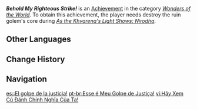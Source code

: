 {{Achievement Infobox
|id           = 81320
|order id     = 1307
|category     = Wonders of the World
|description  = Use the Ruin Cannon to destroy the Golem's core.
|requirements = Earned during [[As the Khvarena's Light Shows: Nirodha]]
|primogems    = 5
|type         = Quest
|quest        = Khvarena of Good and Evil
|hidden       = 1
}}
'''''Behold My Righteous Strike!''''' is an [[Achievement]] in the category ''[[Wonders of the World]]''. To obtain this achievement, the player needs destroy the ruin golem's core during ''[[As the Khvarena's Light Shows: Nirodha]]''.

==Other Languages==
{{Other Languages
|en       = Behold My Righteous Strike!
|zhs      = 看我正义的一击！
|zhs_rm   = Kàn Wǒ Zhèngyì de Yījī!
|zht      = 看我正義的一擊！
|zht_rm   = Kàn Wǒ Zhèngyì de Yījí!
|zh_tl    = 
|ja       = 我が正義の一撃をくらえ！
|ja_rm    = Waga Seigi no Ichigeki wo Kurae!
|ja_tl    = Eat My Righteous Strike!
|ko       = 정의의 일격을 받아랏!
|ko_rm    = Jeong'ui-ui Ilgyeogeul Badarat!
|ko_tl    = Receive my Blow of Justice!
|es       = ¡El golpe de la justicia!
|es_tl    = The Strike of Justice!
|fr       = Justiço-Fulguropoing !
|fr_tl    = Justice Screw Crusher Punch!
|fr_note  = Reference to ''{{w|Grendizer}}''.
|ru       = Узрите мой праведный удар!
|ru_tl    = Behold My Righteous Strike!
|th       = เจอกระสุนแห่งความยุติธรรมหน่อยเป็นไง!
|th_rm    = 
|th_tl    = 
|vi       = Hãy Xem Cú Đánh Chính Nghĩa Của Ta!
|vi_tl    = 
|de       = Werdet Zeuge meines gerechten Schlags!
|de_tl    = Be a Witness to My Righteous Strike!
|id       = Saksikan Hantaman Palu Keadilan!
|id_tl    = Watch the Hammer of Justice Strike!
|pt       = Esse é Meu Golpe de Justiça!
|pt_tl    = 
|tr       = Gözün, Müthiş Vuruşumda Olsun!
|tr_tl    = Keep Your Eye On My Wonderful Strike!
|it       = Ammira il mio virtuoso attacco!
|it_tl    = 
}}

==Change History==
{{Change History|3.6}}
<!--
==References==
{{Reflist}}
-->
==Navigation==
{{Achievement Navbox}}

[[es:¡El golpe de la justicia!]]
[[pt-br:Esse é Meu Golpe de Justiça!]]
[[vi:Hãy Xem Cú Đánh Chính Nghĩa Của Ta!]]